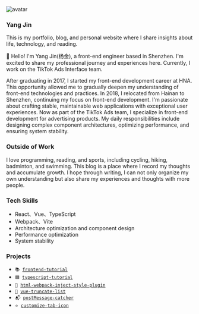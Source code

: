 <img src="/avatar.jpeg" className='pt-10' alt="avatar" width={50} height={50}/>

### Yang Jin
This is my portfolio, blog, and personal website where I share insights about life, technology, and reading.

👋 Hello! I'm Yang Jin(杨金), a front-end engineer based in Shenzhen. I'm excited to share my professional journey and experiences here. Currently, I work on the TikTok Ads Interface team.

After graduating in 2017, I started my front-end development career at HNA. This opportunity allowed me to gradually deepen my understanding of front-end technologies and practices.
In 2018, I relocated from Hainan to Shenzhen, continuing my focus on front-end development. I'm passionate about crafting stable, maintainable web applications with exceptional user experiences.
Now as part of the TikTok Ads team, I specialize in front-end development for advertising products. My daily responsibilities include designing complex component architectures, optimizing performance, and ensuring system stability.

### Outside of Work
I love programming, reading, and sports, including cycling, hiking, badminton, and swimming.
This blog is a place where I record my thoughts and accumulate growth. I hope through writing, I can not only organize my own understanding but also share my experiences and thoughts with more people.

### Tech Skills

- React、Vue、TypeScript
- Webpack、Vite
- Architecture optimization and component design
- Performance optimization
- System stability

### Projects

- <code>📚 [frontend-tutorial](https://github.com/niexia/fe-tutorial)</code>
- <code>🟦 [typescript-tutorial](https://github.com/niexia/typescript-tutorial)</code>
- <code>🧩 [html-webpack-inject-style-plugin](https://github.com/niexia/html-webpack-inject-style-plugin)</code>
- <code>🔪 [vue-truncate-list](https://github.com/twheeljs/vue-truncate-list)</code>
- <code>📬 [postMessage-catcher](https://github.com/niexia/postMessage-catcher)</code>
- <code>⭐ [customize-tab-icon](https://github.com/niexia/customize-tab-icon)</code>
